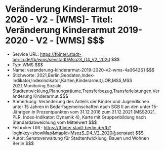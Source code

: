 # Veränderung Kinderarmut 2019-2020 - V2 - [WMS]- Titel: Veränderung Kinderarmut 2019-2020 - V2 - [WMS] $$$
- Service URL: https://fbinter.stadt-berlin.de/fb/wms/senstadt/MsozS_D4_V2_2020 $$$
- Typ: WMS $$$
- Name: veranderung-kinderarmut-2019-2020-v2-wms-4a064261 $$$
- Stichworte: 2021,Berlin,Geodaten,Index-Indikator,Indexindikator,Karten,Kinderarmut,LOR,MSS,MSS 2021,Monitoring Soziale Stadtentwicklung,Planungsräume,Transferbezug,Transferleistungen,Veränderung Kinderarmut $$$
- Anmerkung: Veränderung des Anteils der Kinder und Jugendlichen unter 15 Jahren in Bedarfsgemeinschaften nach SGB II an den unter 15-Jährigen in Prozentpunkten vom 31.12.2018 zum 31.12.2021 (MSS2021, PLR, Index-Indikator: Dynamik 4), Karte mit Gruppenbildung nach Standardabweichung vom Mittelwert $$$
- Fisbroker URL: https://fbinter.stadt-berlin.de/fb?loginkey=showMap&mapId=MsozS_D4_V2_2020@senstadt $$$
- Autor: Senatsverwaltung für Stadtentwicklung, Bauen und Wohnen Berlin $$$
